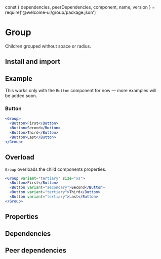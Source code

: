 const {
  dependencies,
  peerDependencies,
  component,
  name,
  version
} = require('@welcome-ui/group/package.json')

# Group

<tagversion version={version} name={name} />

Children grouped without space or radius.

## Install and import

<usage component={component} name={name} peerDependencies={peerDependencies} />

## Example

This works only with the `Button` component for now — more examples will be added soon.

### Button

```jsx
<Group>
  <Button>First</Button>
  <Button>Second</Button>
  <Button>Third</Button>
  <Button>Last</Button>
</Group>
```

## Overload

`Group` overloads the child components properties.

```jsx
<Group variant="tertiary" size="xs">
  <Button>First</Button>
  <Button variant="secondary">Second</Button>
  <Button variant="tertiary">Third</Button>
  <Button variant="tertiary">Last</Button>
</Group>
```

## Properties

<props of={Group} />

## Dependencies

<dependencies dependencies={dependencies} />

## Peer dependencies

<dependencies dependencies={peerDependencies} />
